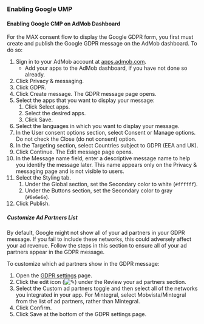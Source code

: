 ### Enabling Google <Abbr>UMP</Abbr>

#### Enabling Google <Abbr>CMP</Abbr> on AdMob Dashboard

For the MAX consent flow to display the Google <Abbr>GDPR</Abbr> form, you first must create and publish the Google <Abbr>GDPR</Abbr> message on the AdMob dashboard.
To do so:

1. Sign in to your AdMob account at [apps.admob.com](https://apps.admob.com).
   * Add your apps to the AdMob dashboard, if you have not done so already.
1. Click <UILabel>Privacy &amp; messaging</UILabel>.
1. Click <UILabel>GDPR</UILabel>.
1. Click <UILabel>Create message</UILabel>.
   The <UILabel>GDPR message</UILabel> page opens.
1. Select the apps that you want to display your message:
   1. Click <UILabel>Select apps</UILabel>.
   1. Select the desired apps.
   1. Click <UILabel>Save</UILabel>.
1. Select the languages in which you want to display your message.
1. In the <UILabel>User consent options</UILabel> section, select <UILabel>Consent or Manage options</UILabel>.
   <Callout type="note">
   Do not check the <UILabel>Close (do not consent)</UILabel> option.
   </Callout>
1. In the <UILabel>Targeting</UILabel> section, select <UILabel>Countries subject to <Abbr>GDPR</Abbr> (<Abbr>EEA</Abbr> and <Abbr>UK</Abbr>)</UILabel>.
1. Click <UILabel>Continue</UILabel>.
   The <UILabel>Edit message</UILabel> page opens.
1. In the <UILabel>Message name</UILabel> field, enter a descriptive message name to help you identify the message later.
   This name appears only on the <UILabel>Privacy &amp; messaging</UILabel> page and is not visible to users.
1. Select the <UILabel>Styling</UILabel> tab.
   1. Under the <UILabel>Global</UILabel> section, set the <UILabel>Secondary color</UILabel> to white (`#ffffff`).
   1. Under the <UILabel>Buttons</UILabel> section, set the <UILabel>Secondary color</UILabel> to gray (`#6e6e6e`).
1. Click <UILabel>Publish</UILabel>.
  
##### Customize Ad Partners List
<Callout type="note">
By default, Google might not show all of your ad partners in your <Abbr>GDPR</Abbr> message.
If you fail to include these networks, this could adversely affect your ad revenue.
Follow the steps in this section to ensure all of your ad partners appear in the <Abbr>GDPR</Abbr> message.
</Callout>

To customize which ad partners show in the <Abbr>GDPR</Abbr> message:

1. Open the [<UILabel>GDPR settings</UILabel>](https://apps.admob.com/v2/privacymessaging/gdpr/settings) page.
1. Click the edit icon (<img src="/images/edit-icon.png" alt="✎" style="display:inline-block;"/>) under the <UILabel>Review your ad partners</UILabel> section.
1. Select the <UILabel>Custom ad partners</UILabel> toggle and then select all of the networks you integrated in your app.
   For Mintegral, select <UILabel>Mobvista/Mintegral</UILabel> from the list of ad partners, rather than <UILabel>Mintegral</UILabel>.
1. Click <UILabel>Confirm</UILabel>.
1. Click <UILabel>Save</UILabel> at the bottom of the <UILabel>GDPR settings</UILabel> page.
